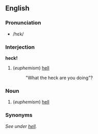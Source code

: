 ==English==
===Pronunciation===
*/hɛk/
===Interjection===
'''heck!'''

#(''euphemism'') [[hell]]
#:"What the heck are you doing"?
===Noun===
#(''euphemism'') [[hell]]
===Synonyms===
''See under [[hell]].''